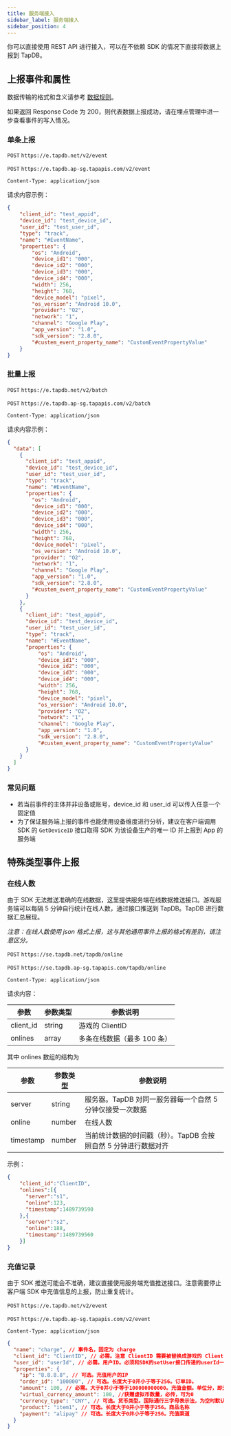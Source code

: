 ```yaml
---
title: 服务端接入
sidebar_label: 服务端接入
sidebar_position: 4
---
```



你可以直接使用 REST API 进行接入，可以在不依赖 SDK 的情况下直接将数据上报到 TapDB。

## 上报事件和属性

数据传输的格式和含义请参考 [数据规则](/sdk/tapdb/sdk/data-spec#数据规则)。

如果返回 Response Code 为 200，则代表数据上报成功，请在埋点管理中进一步查看事件的写入情况。

### 单条上报

<Conditional region='cn'>

`POST` `https://e.tapdb.net/v2/event`

</Conditional>


<Conditional region='global'>

`POST` `https://e.tapdb.ap-sg.tapapis.com/v2/event`

</Conditional>

`Content-Type: application/json`

请求内容示例：
```json
{
    "client_id": "test_appid",
    "device_id": "test_device_id",
    "user_id": "test_user_id",
    "type": "track",
    "name": "#EventName",
    "properties": {
        "os": "Android",
        "device_id1": "000",
        "device_id2": "000",
        "device_id3": "000",
        "device_id4": "000",
        "width": 256,
        "height": 768,
        "device_model": "pixel",
        "os_version": "Android 10.0",
        "provider": "O2",
        "network": "1",
        "channel": "Google Play",
        "app_version": "1.0",
        "sdk_version": "2.8.0",
        "#custem_event_property_name": "CustomEventPropertyValue"
    }
}
```

### 批量上报

<Conditional region='cn'>

`POST` `https://e.tapdb.net/v2/batch`

</Conditional>

<Conditional region='global'>

`POST` `https://e.tapdb.ap-sg.tapapis.com/v2/batch`

</Conditional>

`Content-Type: application/json`

请求内容示例：
```json
{
  "data": [
    {
      "client_id": "test_appid",
      "device_id": "test_device_id",
      "user_id": "test_user_id",
      "type": "track",
      "name": "#EventName",
      "properties": {
        "os": "Android",
        "device_id1": "000",
        "device_id2": "000",
        "device_id3": "000",
        "device_id4": "000",
        "width": 256,
        "height": 768,
        "device_model": "pixel",
        "os_version": "Android 10.0",
        "provider": "O2",
        "network": "1",
        "channel": "Google Play",
        "app_version": "1.0",
        "sdk_version": "2.8.0",
        "#custem_event_property_name": "CustomEventPropertyValue"
      }
    },
    {
      "client_id": "test_appid",
      "device_id": "test_device_id",
      "user_id": "test_user_id",
      "type": "track",
      "name": "#EventName",
      "properties": {
          "os": "Android",
          "device_id1": "000",
          "device_id2": "000",
          "device_id3": "000",
          "device_id4": "000",
          "width": 256,
          "height": 768,
          "device_model": "pixel",
          "os_version": "Android 10.0",
          "provider": "O2",
          "network": "1",
          "channel": "Google Play",
          "app_version": "1.0",
          "sdk_version": "2.8.0",
          "#custem_event_property_name": "CustomEventPropertyValue"
      }
    }
  ]
}

```



### 常见问题

- 若当前事件的主体并非设备或账号，device_id 和 user_id 可以传入任意一个固定值
- 为了保证服务端上报的事件也能使用设备维度进行分析，建议在客户端调用 SDK 的 `GetDeviceID` 接口取得 SDK 为该设备生产的唯一 ID 并上报到 App 的服务端

## 特殊类型事件上报

### 在线人数

由于 SDK 无法推送准确的在线数据，这里提供服务端在线数据推送接口。游戏服务端可以每隔 5 分钟自行统计在线人数，通过接口推送到 TapDB。TapDB 进行数据汇总展现。

*注意：在线人数使用 json 格式上报，这与其他通用事件上报的格式有差别，请注意区分。*

<Conditional region='cn'>

`POST` `https://se.tapdb.net/tapdb/online`

</Conditional>

<Conditional region='global'>

`POST` `https://se.tapdb.ap-sg.tapapis.com/tapdb/online`

</Conditional>

`Content-Type: application/json`

请求内容：

| 参数 | 参数类型 | 参数说明 |
| --- | --- | --- |
| client_id | string | 游戏的 ClientID |
| onlines | array | 多条在线数据（最多 100 条） |

其中 onlines 数组的结构为

| 参数 | 参数类型 | 参数说明 |
| --- | --- | --- |
| server | string | 服务器。TapDB 对同一服务器每一个自然 5 分钟仅接受一次数据 |
| online | number | 在线人数 |
| timestamp | number | 当前统计数据的时间戳（秒）。TapDB 会按照自然 5 分钟进行数据对齐 |

示例：

```json
{
    "client_id":"ClientID",
    "onlines":[{
      "server":"s1",
      "online":123,
      "timestamp":1489739590
    },{
      "server":"s2",
      "online":188,
      "timestamp":1489739560
    }]
}
```

### 充值记录

由于 SDK 推送可能会不准确，建议直接使用服务端充值推送接口。注意需要停止客户端 SDK 中充值信息的上报，防止重复统计。

<Conditional region='cn'>

`POST` `https://e.tapdb.net/v2/event`

</Conditional>

<Conditional region='global'>

`POST` `https://e.tapdb.ap-sg.tapapis.com/v2/event`

</Conditional>

`Content-Type: application/json`

```json
{
  "name": "charge", // 事件名，固定为 charge
  "client_id": "ClientID", // 必需。注意 ClientID 需要被替换成游戏的 ClientID
  "user_id": "userId", // 必需。用户ID。必须和SDK的setUser接口传递的userId一样，并且该用户已经通过SDK接口进行过推送
  "properties": {
    "ip": "8.8.8.8", // 可选。充值用户的IP
    "order_id": "100000", // 可选。长度大于0并小于等于256。订单ID。
    "amount": 100, // 必需。大于0并小于等于100000000000。充值金额。单位分，即无论什么币种，都需要乘以100
    "virtual_currency_amount": 100, //获赠虚拟币数量，必传，可为0
    "currency_type": "CNY", // 可选。货币类型。国际通行三字母表示法，为空时默认CNY。参考：人民币 CNY，美元 USD；欧元 EUR
    "product": "item1", // 可选。长度大于0并小于等于256。商品名称
    "payment": "alipay" // 可选。长度大于0并小于等于256。充值渠道
  }
}
```
